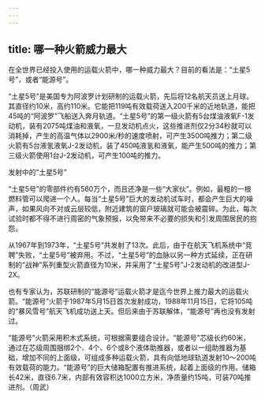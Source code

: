```yaml
---
---
---
```

title: 哪一种火箭威力最大
---




在全世界已经投入使用的运载火箭中，哪一种威力最大？目前的看法是：“土星5号”，或者“能源号”。

“土星5号”是美国专为阿波罗计划研制的运载火箭，先后将12名航天员送上月球。其直径约10米，高约110米。它能把119吨有效载荷送入200千米的近地轨道，能把45吨的“阿波罗”飞船送入奔月轨道。“土星5号”的第一级火箭有5台煤油液氧F-1发动机，装有2075吨煤油和液氧，一旦发动机点火，这些推进剂仅2分34秒就可以消耗掉，产生的高温气体以2900米/秒的速度喷射，可产生3500吨推力；第二级火箭有5台液氢液氧J-2发动机，装了450吨液氢和液氧，能产生500吨的推力；第三级火箭使用1台J-2发动机，可产生100吨的推力。

发射中的“土星5号”



“土星5号”的零部件约有560万个，而且还净是一些“大家伙”。例如，最粗的一根燃料管可以爬进一个人。每当“土星5号”巨大的发动机试车时，都会产生巨大的噪声，如果风向不对或云层较低，附近建筑的窗户玻璃就可能会被震碎。为此，每次试验时都不得不进行周密的气象预报，以免带来不必要的损失和引发周围居民的抱怨。

从1967年到1973年，“土星5号”共发射了13次。此后，由于在航天飞机系统中“竞聘”失败，“土星5号”被弃用。不过，“土星5号”的血脉以另一种方式延续，正在研制的“战神”系列重型火箭直径为10米，并采用了“土星5号”J-2发动机的改进型J-2X。

也有专家认为，苏联研制的“能源号”运载火箭才是迄今世界上推力最大的运载火箭。“能源号”火箭于1987年5月15日首次发射成功，1988年11月15日，它将105吨的“暴风雪号”航天飞机成功送上天。但后来由于苏联解体，“能源号”再也没有发射过。

“能源号”火箭采用积木式系统，可根据需要组合设计。“能源号”芯级长约60米，通过在芯级周围捆绑2个、4个、6个或8个液体助推器，或者以一组助推器为基础，增加不同的上面级，可组成多种运载火箭，具有向低地球轨道发射10～200吨有效载荷的能力。“能源号”的巨大储箱配置有推进系统，起着上面级的作用。储箱长42米，直径6.7米，内部有效容积达1000立方米，净质量约15吨，可装70吨推进剂。（周武）